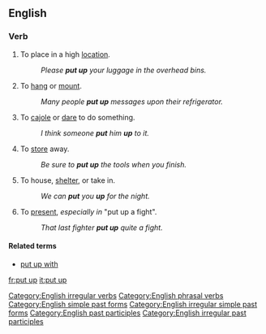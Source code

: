 ==English==

===Verb===
{{en-verb|inf=to [[put]] [[up]]|puts up|putting up|put up}}

# To place in a high [[location]].
#: ''Please '''put up''' your luggage in the overhead bins.''
# To [[hang]] or [[mount]].
#: ''Many people '''put up''' messages upon their refrigerator.''
# {{idiom}} To [[cajole]] or [[dare]] to do something.
#: ''I think someone '''put''' him '''up''' to it.''
# {{idiom}} To [[store]] away.
#: ''Be sure to '''put up''' the tools when you finish.''
# {{idiom}} To house, [[shelter]], or take in.
#: ''We can '''put''' you '''up''' for the night.''
# {{idiom}} To [[present]], ''especially in'' "put up a fight".
#: ''That last fighter '''put up''' quite a fight.''

====Related terms====
*[[put up with]]

[[Category:English irregular verbs]]
[[Category:English phrasal verbs]]
[[Category:English simple past forms]]
[[Category:English irregular simple past forms]]
[[Category:English past participles]]
[[Category:English irregular past participles]]

[[fr:put up]]
[[it:put up]]